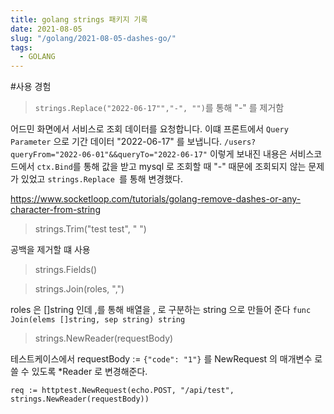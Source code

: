 ```yaml
---
title: golang strings 패키지 기록
date: 2021-08-05
slug: "/golang/2021-08-05-dashes-go/"
tags:
  - GOLANG
---
```


#사용 경험

> `strings.Replace("2022-06-17"","-", "")`를 통해 "-" 를 제거함 

 
어드민 화면에서 서비스로 조회 데이터를 요청합니다.
 이떄 프론트에서 `Query Parameter` 으로 기간 데이터 "2022-06-17" 를 보냅니다.
 `/users?queryFrom="2022-06-01"&&queryTo="2022-06-17"`
 이렇게 보내진 내용은
 서비스코드에서 `ctx.Bind`를 통해 값을 받고 mysql 로 조회할 때 "-" 때문에 조회되지 않는 문제가 있었고 
 `strings.Replace `를 통해 변경했다.
 
 https://www.socketloop.com/tutorials/golang-remove-dashes-or-any-character-from-string
 
> strings.Trim("test test", " ")

공백을 제거할 떄 사용
 
> strings.Fields()

> strings.Join(roles, ",")

roles 은 []string 인데 ,를 통해 배열을 , 로 구분하는 string 으로 만들어 준다
`func Join(elems []string, sep string) string `

> strings.NewReader(requestBody)

테스트케이스에서 requestBody := `{"code": "1"}` 를 
NewRequest 의 매개변수 로 쓸  수 있도록  *Reader 로  변경해준다.

`req := httptest.NewRequest(echo.POST, "/api/test", strings.NewReader(requestBody))`
